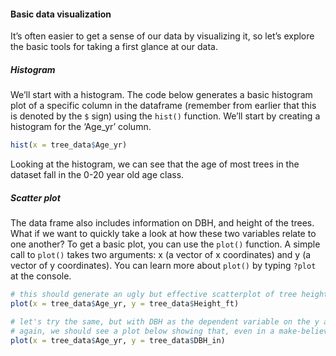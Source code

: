 #### Basic data visualization

It's often easier to get a sense of our data by visualizing it, so let's explore the basic tools for taking a first glance at our data.

##### Histogram

We'll start with a histogram. The code below generates a basic histogram plot of a specific column in the dataframe (remember from earlier that this is denoted by the `$` sign) using the `hist()` function. We'll start by creating a histogram for the 'Age_yr' column.

```r
hist(x = tree_data$Age_yr)
```

Looking at the histogram, we can see that the age of most trees in the dataset fall in the 0-20 year old age class.

##### Scatter plot

The data frame also includes information on DBH, and height of the trees. What if we want to quickly take a look at how these two variables relate to one another? To get a basic plot, you can use the `plot()` function. A simple call to `plot()` takes two arguments: x (a vector of x coordinates) and y (a vector of y coordinates). You can learn more about `plot()` by typing `?plot` at the console. 

```r
# this should generate an ugly but effective scatterplot of tree height vs age. It would appear that older trees are taller!
plot(x = tree_data$Age_yr, y = tree_data$Height_ft)
```

```r
# let's try the same, but with DBH as the dependent variable on the y axis:
# again, we should see a plot below showing that, even in a make-believe forest, older trees of both species tend to be thicker!
plot(x = tree_data$Age_yr, y = tree_data$DBH_in)
```
